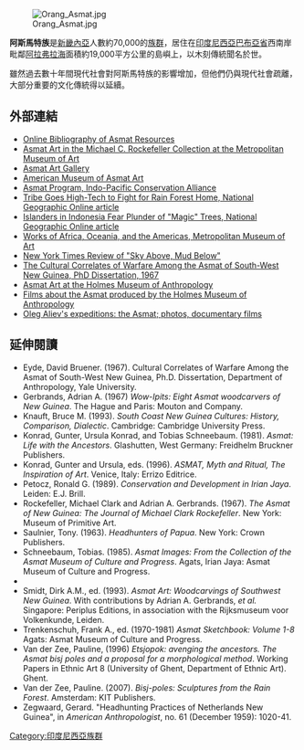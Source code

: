 [[File:Orang_Asmat.jpg|thumb]]

'''阿斯馬特族'''是[[新畿內亞|新畿內亞]]人數約70,000的[[族群_(人類社會)|族群]]，居住在[[印度尼西亞|印度尼西亞]][[巴布亞省|巴布亞省]]西南岸毗鄰[[阿拉弗拉海|阿拉弗拉海]]面積約19,000平方公里的島嶼上，以木刻傳統聞名於世。

雖然過去數十年間現代社會對阿斯馬特族的影響增加，但他們仍與現代社會疏離，大部分重要的文化傳統得以延續。

==外部連結==
*[https://web.archive.org/web/20110721125918/http://holmes.anthropology.museum/asmat/bibliography.html Online Bibliography of Asmat Resources]
*[http://www.metmuseum.org/toah/hd/asma/hd_asma.htm Asmat Art in the Michael C. Rockefeller Collection at the Metropolitan Museum of Art] {{Wayback|url=http://www.metmuseum.org/toah/hd/asma/hd_asma.htm |date=20100809003052 }}
*[https://web.archive.org/web/20191105184909/http://www.asmat-art.com/ Asmat Art Gallery]
*[https://web.archive.org/web/20051231092956/http://www.asmat.org/ American Museum of Asmat Art]
*[https://web.archive.org/web/20061212103323/http://www.indopacific.org/asmat.asp Asmat Program, Indo-Pacific Conservation Alliance]
*[http://news.nationalgeographic.com/news/2004/02/0206_040206_tvasmatgps.html Tribe Goes High-Tech to Fight for Rain Forest Home, National Geographic Online article] {{Wayback|url=http://news.nationalgeographic.com/news/2004/02/0206_040206_tvasmatgps.html |date=20161009121240 }}
*[http://news.nationalgeographic.com/news/2003/11/1119_031119_tvasmat.html Islanders in Indonesia Fear Plunder of "Magic" Trees, National Geographic Online article] {{Wayback|url=http://news.nationalgeographic.com/news/2003/11/1119_031119_tvasmat.html |date=20161009121511 }}
*[http://www.metmuseum.org/Works_of_Art/department.asp?dep=5 Works of Africa, Oceania, and the Americas, Metropolitan Museum of Art] {{Wayback|url=http://www.metmuseum.org/Works_of_Art/department.asp?dep=5 |date=20100805134908 }}
*[http://query.nytimes.com/gst/fullpage.html?res=9B0CE3D91239E43BBC4851DFB0668389679EDE New York Times Review of "Sky Above, Mud Below"] {{Wayback|url=http://query.nytimes.com/gst/fullpage.html?res=9B0CE3D91239E43BBC4851DFB0668389679EDE |date=20161009111931 }}
*[http://www.papuaweb.org/dlib/s123/eyde/_phd.html The Cultural Correlates of Warfare Among the Asmat of South-West New Guinea, PhD Dissertation, 1967] {{Wayback|url=http://www.papuaweb.org/dlib/s123/eyde/_phd.html |date=20100620094658 }}
*[https://web.archive.org/web/20161021160706/http://holmes.anthropology.museum/asmat/index.html Asmat Art at the Holmes Museum of Anthropology]
*[http://www.youtube.com/user/HolmesMuseumAnthro Films about the Asmat produced by the Holmes Museum of Anthropology] {{Wayback|url=http://www.youtube.com/user/HolmesMuseumAnthro |date=20141002161902 }}
*[http://www.disappearing-world.com/?page_id=572&lang=en Oleg Aliev's expeditions: the Asmat; photos, documentary films] {{Wayback|url=http://www.disappearing-world.com/?page_id=572&lang=en |date=20160303220827 }}

==延伸閱讀==
*Eyde, David Bruener. (1967). Cultural Correlates of Warfare Among the Asmat of South-West New Guinea, Ph.D. Dissertation, Department of Anthropology, Yale University. 
*Gerbrands, Adrian A. (1967) ''Wow-Ipits: Eight Asmat woodcarvers of New Guinea''. The Hague and Paris: Mouton and Company. 
*Knauft, Bruce M. (1993). ''South Coast New Guinea Cultures: History, Comparison, Dialectic''. Cambridge: Cambridge University Press.
*Konrad, Gunter, Ursula Konrad, and Tobias Schneebaum. (1981). ''Asmat: Life with the Ancestors''. Glashutten, West Germany: Freidhelm Bruckner Publishers. 
*Konrad, Gunter and Ursula, eds. (1996). ''ASMAT, Myth and Ritual, The Inspiration of Art''. Venice, Italy: Errizo Editrice.
*Petocz, Ronald G. (1989). ''Conservation and Development in Irian Jaya''. Leiden: E.J. Brill.
*Rockefeller,  Michael Clark and Adrian A. Gerbrands. (1967). ''The Asmat of New Guinea: The Journal of Michael Clark Rockefeller''. New York: Museum of Primitive Art.
*Saulnier, Tony. (1963). ''Headhunters of Papua''. New York: Crown Publishers.
*Schneebaum, Tobias. (1985). ''Asmat Images: From the Collection of the Asmat Museum of Culture and Progress''. Agats, Irian Jaya: Asmat Museum of Culture and Progress.
*{{cite book| title=Where the Spirits Dwell| last=Schneebaum| first=Tobias| publisher=Grove Press| year=1988| isbn=0-8021-0019-8}}
* Smidt, Dirk A.M., ed. (1993). ''Asmat Art: Woodcarvings of Southwest New Guinea''. With contributions by Adrian A. Gerbrands, ''et al.'' Singapore: Periplus Editions, in association with the Rijksmuseum voor Volkenkunde, Leiden.
* Trenkenschuh, Frank A., ed.  (1970-1981)  ''Asmat Sketchbook:  Volume 1-8''  Agats:  Asmat Museum of Culture and Progress.
* Van der Zee, Pauline, (1996) ''Etsjopok: avenging the ancestors. The Asmat bisj poles and a proposal for a morphological method''. Working Papers in Ethnic Art 8 (University of Ghent, Department of Ethnic Art). Ghent. 
* Van der Zee, Pauline. (2007). ''Bisj-poles: Sculptures from the Rain Forest''. Amsterdam: KIT Publishers.
*Zegwaard, Gerard. "Headhunting Practices of Netherlands New Guinea", in ''American Anthropologist'', no. 61 (December 1959): 1020-41.

{{Authority control}}
[[Category:印度尼西亞族群|Category:印度尼西亞族群]]
{{民族小作品}}